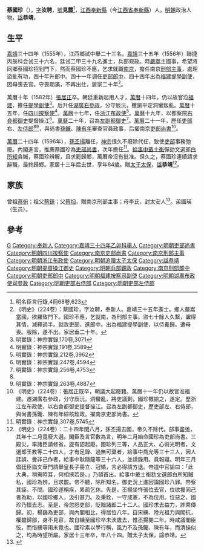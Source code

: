{{明清人物信息框
| 姓名 = 蔡國珍
| 原名 =
| 圖片名稱 = 
| 圖片大小 = 220px
| 圖片說明 = 
| 最高職務 = 吏部尚書
| 國家 = 大明
| 爵位 =
| 籍貫 = [[江西等處承宣布政使司|江西]][[奉新縣|奉新縣]]
| 族裔 = 
| 字號 = 字汝聘，號見麓
| 室名 = 
| 諡號 = 恭靖
| 出生日期 = 嘉靖六年（1527年）丁亥二月二十三日
| 出生地點 = 
| 逝世日期 = 萬曆三十八年（1610年）
| 逝世地點 = 
| 墓葬 =
| 配偶 =娶徐氏，封安人
| 親屬 = （子）公輔
| 出身 = 
* 嘉靖三十四年乙卯科舉人
* 嘉靖三十五年丙辰科進士出身
| 經歷 = 
| 著作 =
}}
'''蔡國珍'''（{{bd|1527年||1610年||Cai蔡}}），[[表字|字]]'''汝聘'''，[[號|號]]'''見麓'''<ref>明名臣言行錄,4冊68卷,623</ref>，[[江西等處承宣布政使司|江西]][[奉新縣|奉新縣]]（今[[江西省|江西省]][[奉新縣|奉新縣]]）人，[[明朝|明朝]]政治人物。[[諡|諡]]'''恭靖'''。

==生平==
[[嘉靖|嘉靖]]三十四年（1555年），江西鄉試中舉二十三名。[[嘉靖|嘉靖]]三十五年（1556年）聯捷丙辰科会试三十六名，廷试二甲三十九名進士，兵部观政。時[[嚴嵩|嚴嵩]]主國事，希望將同鄉蔡國珍招到門下，然而蔡國珍不應，乞求就職[[南京|南京]]，擔任南京[[刑部|刑部]][[主事|主事]]，處理盜亂有功，四十年升郎中。四十一年调任[[吏部|吏部]][[郎中|郎中]]，四十四年出為[[福建|福建]][[提學副使|提學副使]]，因母喪去官。守喪期滿，不再出仕，居家二十年<ref>《明史》（224卷）：蔡國珍，字汝聘，奉新人。嘉靖三十五年進士。鄉人嚴嵩當國，欲羅致門下。國珍不應，乞就南，為刑部主事。盜七十餘人久繫，讞得其情，減釋過半。就改吏部，進郎中。出為福建提學副使，以侍養歸。遭母喪。服除，遂不出。家居垂二十年。</ref>。

萬曆十年（1582年）[[張居正|張居正]]卒。朝廷重新起用人才，[[萬曆|萬曆]]十四年，仍以故官涖[[福建|福建]]，擔任[[提學副使|提學副使]]<ref>明實錄：神宗實錄,170卷,3071</ref>。后升任[[湖廣|湖廣]][[右參政|右參政]]，分守辰沅，檄諭平定洞蠻叛亂。[[萬曆|萬曆]]十五年，任[[四川|四川]][[按察使|按察使]]<ref>明實錄：神宗實錄,191卷,3589</ref>。[[萬曆|萬曆]]十七年，任[[浙江|浙江]][[布政使|布政使]]<ref>明實錄：神宗實錄,212卷,3962</ref>。[[萬曆|萬曆]]十九年，以都察院[[右僉都御史|右僉都御史]]提督操江<ref>明實錄：神宗實錄,247卷,4594</ref>。[[萬曆|萬曆]]二十年，召為[[左副都御史|左副都御史]]<ref name="明實錄：神宗實錄,256卷,4753">明實錄：神宗實錄,256卷,4753</ref>。[[萬曆|萬曆]]二十一年，歷任[[吏部|吏部]]右、[[左侍郎|左侍郎]]<ref name="明實錄：神宗實錄,256卷,4753"/><ref>明實錄：神宗實錄,263卷,4887</ref>，與尚書[[孫鑨|孫鑨]]、[[陳有年|陳有年]]審查官員政事，后擢南京[[吏部尚書|吏部尚書]]<ref>《明史》（224卷）：張居正既卒，朝議大起廢籍。萬曆十一年仍以故官涖福建。遷湖廣右參政，分守辰沅。洞蠻亂，將吏議剿，國珍檄諭之，遂定。歷浙江左布政使，以右僉都御史提督操江。召為左副都御史，歷吏部左、右侍郎，與尚書孫鑨、陳有年綜核銓政。擢南京吏部尚書。</ref>。

[[萬曆|萬曆]]二十四年（1596年），[[孫丕揚|孫丕揚]]離任，[[明神宗|神宗]]很久不廢除代任，致使[[吏部|吏部]]事務弛廢。內閣進言，推薦蔡國珍為[[吏部尚書|吏部尚書]]，次年擔任<ref>明實錄：神宗實錄,307卷,5745</ref>。[[給事中|給事中]][[戴士衡|戴士衡]]彈劾文選郎[[白所知|白所知]]貪贓，蔡國珍辨解，且求罷歸鄉，萬曆帝沒有批准。但久之，蔡國珍連續請求辭職，最終歸鄉。家居十三年后去世，享年84歲。贈[[太子太保|太子太保]]，[[諡|諡]]'''恭靖'''<ref>《明史》（224卷）：二十四年閏八月，孫丕揚去國，帝久不除代。部事盡弛，其年十二月竟廢大選。閣臣及言官數為言，明年二月始命國珍為吏部尚書。三殿災，率諸臣請修省。旋有詔起廢。國珍列三等，人品正大、心術光明者，文選郎王教等二十四人，才有足錄、過無可棄者，給事中喬允等三十三人，因人詿誤、釁非己作者，給事中耿隨龍等三十六人，並請錄用。竟報寢。明年三月倡廷臣詣文華門請舉皇長子冊立、冠婚，言必得請方退。帝遣中官諭曰：「此大典，稍需時耳，何相挾若是。」乃頓首出。給事中戴士衡劾文選郎白所知贓私，國珍為辨，且求罷。帝不聽，除所知名。御史況上進因論國珍八罪。帝察其誣，不問。國珍遂稱疾，累疏乞休。先是，丕揚坐忤張位去官，位欲援同己者為助，以國珍鄉人，汲引甚力。及秉銓，一守成憲，不為位用。位惡之，國珍乃懷去志。至是，帝忽怒吏部，貶黜諸郎二十二人。國珍求去益力，許乘傳歸。初，楊巍為吏部，與內閣相比，得居位八年。自宋纁、陸光祖力與閣抗，權雖歸部，身不見容，故自纁至國珍卒未浹歲去，惟丕揚閱二年。時咸議閣臣忮，而惜纁等用未竟也。國珍素以學行稱，風力不及孫鑨、陳有年，而清操似之，均為時望所屬。家居十三年卒，年八十四。贈太子太保，諡恭靖。</ref>。

== 家族 ==
曾祖[[蔡俯|蔡俯]]；祖父[[蔡鎮|蔡鎮]]；父[[蔡熖|蔡熖]]，贈南京刑部主事；母李氏，封太安人<ref>{{Cite book|title=天一阁藏明代科举录选刊 登科录 点校本|author=龚延明主编|publisher=宁波出版社|year=2016|isbn=978-7-5526-2320-8|location=宁波|pages=|quote=《天一閣藏明代科舉錄選刊.登科錄》之《嘉靖三十五年丙辰科登科錄》}}</ref>。弟國瑛（生员）。

==參考==
{{reflist}}

{{start box}}
{{s-off}}
{{succession box|[[孫丕揚|孫丕揚]]|[[李戴|李戴]]|[[明朝吏部尚書|明朝吏部尚書]]|万历二十五年丁酉 - 万历二十六年戊戌<br />1597年－1598年}}
{{end box}}

{{嘉靖三十五年丙辰科殿試金榜}}

{{Authority control}}
{{DEFAULTSORT:Cai蔡}}
[[Category:蔡姓|G]]
[[Category:奉新人|Category:奉新人]]
[[Category:嘉靖三十四年乙卯科舉人|Category:嘉靖三十四年乙卯科舉人]]
[[Category:明朝吏部尚書|Category:明朝吏部尚書]]
[[Category:明朝四川按察使|Category:明朝四川按察使]]
[[Category:南京吏部尚書|Category:南京吏部尚書]]
[[Category:南京刑部主事|Category:南京刑部主事]]
[[Category:明朝浙江布政使|Category:明朝浙江布政使]]
[[Category:明朝追赠太子太保|Category:明朝追赠太子太保]]
[[Category:諡恭靖|Category:諡恭靖]]
[[Category:明朝提督操江御史|Category:明朝提督操江御史]]
[[Category:明朝兵部觀政|Category:明朝兵部觀政]]
[[Category:南京刑部郎中|Category:南京刑部郎中]]
[[Category:明朝吏部郎中|Category:明朝吏部郎中]]
[[Category:明朝福建按察司副使|Category:明朝福建按察司副使]]
[[Category:明朝湖廣布政使司參政|Category:明朝湖廣布政使司參政]]
[[Category:明朝吏部右侍郎|Category:明朝吏部右侍郎]]
[[Category:明朝吏部左侍郎|Category:明朝吏部左侍郎]]